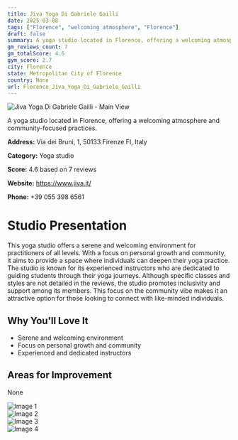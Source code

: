 ```yaml
---
title: Jiva Yoga Di Gabriele Gailli
date: 2025-03-08
tags: ["Florence", "welcoming atmosphere", "Florence"]  
draft: false
summary: A yoga studio located in Florence, offering a welcoming atmosphere and community-focused practices.
gm_reviews_count: 7
gm_totalScore: 4.6
gym_score: 2.7
city: Florence
state: Metropolitan City of Florence
country: None
url: Florence_Jiva_Yoga_Di_Gabriele_Gailli
---
```


<div className="aspect-[16/9] relative my-8">
  <img 
    src="https://lh5.googleusercontent.com/p/AF1QipNDJUgXxLNmp3qzy7GncZB13K3qnojpSty2IMLU=w1920-h1080-k-no"
    alt="Jiva Yoga Di Gabriele Gailli - Main View"
    className="object-cover absolute inset-0 w-full h-full rounded-lg"
  />
</div>

A yoga studio located in Florence, offering a welcoming atmosphere and community-focused practices.

**Address:** Via dei Bruni, 1, 50133 Firenze FI, Italy

**Category:** Yoga studio

**Score:** 4.6 based on 7 reviews

**Website:** https://www.jiva.it/

**Phone:** +39 055 398 6561

# Studio Presentation

This yoga studio offers a serene and welcoming environment for practitioners of all levels. With a focus on personal growth and community, it aims to provide a space where individuals can deepen their yoga practice. The studio is known for its experienced instructors who are dedicated to guiding students through their yoga journeys. Although specific classes and styles are not detailed in the reviews, the studio promotes inclusivity and support among its members. This focus on the community vibe makes it an attractive option for those looking to connect with like-minded individuals.

## Why You'll Love It

- Serene and welcoming environment
- Focus on personal growth and community
- Experienced and dedicated instructors

## Areas for Improvement

None

<div className="grid grid-cols-1 xl:grid-cols-2 gap-4 my-8">
<div className="aspect-[4/3] relative"><img src="https://lh3.googleusercontent.com/p/AF1QipOX1BpZPNSS3vBvyJLKUzah7wzK_KFctH9q8ERd=w1920-h1080-k-no" alt="Image 1" className="object-cover absolute inset-0 w-full h-full rounded-lg" /></div>
<div className="aspect-[4/3] relative"><img src="https://lh5.googleusercontent.com/p/AF1QipMTYLAinDeeFKsoYl0JPazMohil-tNROFjS64OQ=w1920-h1080-k-no" alt="Image 2" className="object-cover absolute inset-0 w-full h-full rounded-lg" /></div>
<div className="aspect-[4/3] relative"><img src="https://lh5.googleusercontent.com/p/AF1QipOeauXxID64rQyOeRcKEez1Fo5TNoSIvDQ5KvdI=w1920-h1080-k-no" alt="Image 3" className="object-cover absolute inset-0 w-full h-full rounded-lg" /></div>
<div className="aspect-[4/3] relative"><img src="https://lh5.googleusercontent.com/p/AF1QipNbhF2x2VqHHwoxa-stg7k-mvpFjhugQS5bAUIN=w1920-h1080-k-no" alt="Image 4" className="object-cover absolute inset-0 w-full h-full rounded-lg" /></div>
</div>